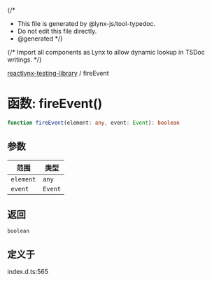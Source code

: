{/*
* This file is generated by @lynx-js/tool-typedoc.
* Do not edit this file directly.
* @generated
*/}

{/* Import all components as Lynx to allow dynamic lookup in TSDoc writings. */}


[reactlynx-testing-library](/api/reactlynx-testing-library/index.mdx) / fireEvent

# 函数: fireEvent()

```ts
function fireEvent(element: any, event: Event): boolean
```

## 参数

| 范围 | 类型 |
| ------ | ------ |
| `element` | `any` |
| `event` | `Event` |

## 返回

`boolean`

## 定义于

index.d.ts:565
